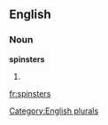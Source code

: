 
==English==

===Noun===
'''spinsters'''

# {{plural of|[[spinster]]}}

[[Category:English plurals]]

[[fr:spinsters]]